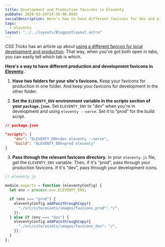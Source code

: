```yaml
---
title: Development and Production favicons in Eleventy
pubDate: 2020-03-24T14:45:00.000Z
socialDescription: Here's how to have different favicons for dev and prod in 11ty
tags:
  - eleventy
layout: "../../layouts/BlogpostLayout.astro"
---
```


_CSS Tricks_ has an article up about [using a different favicon for local development and production](https://css-tricks.com/different-favicon-for-development). That way, when you've got both open in tabs, you can easily tell which tab is which.

**Here's a way to have different production and development favicons in [Eleventy](https://www.11ty.dev).**

1. **Have two folders for your site's favicons.** Keep your favicons for production in one folder. And keep your favicons for development in the other folder.

2. **Set the `ELEVENTY_ENV` environment variable in the scripts section of your `package.json`.** Set `ELEVENTY_ENV` to "dev" when you're in development and using `eleventy --serve`. Set it to "prod" for the build script.

```json
// package.json

"scripts": {
    "dev": "ELEVENTY_ENV=dev eleventy --serve",
    "build": "ELEVENTY_ENV=prod eleventy"
}
```

3. **Pass through the relevant favicons directory.** In your `eleventy.js` file, get the `ELEVENTY_ENV` variable. Then, if it's "prod", pass through your production favicons. If it's "dev", pass through your development icons.

```js
//.eleventy.js

module.exports = function (eleventyConfig) {
  let env = process.env.ELEVENTY_ENV;

  if (env === "prod") {
    eleventyConfig.addPassthroughCopy({
      "./src/site/assets/images/favicons_prod": "/",
    });
  } else if (env === "dev") {
    eleventyConfig.addPassthroughCopy({
      "./src/site/assets/images/favicons_dev": "/",
    });
  }
};
```
